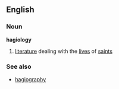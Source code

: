 ==English==
===Noun===
'''hagiology'''
# [[literature]] dealing with the [[live]]s of [[saint]]s
===See also===
*[[hagiography]]